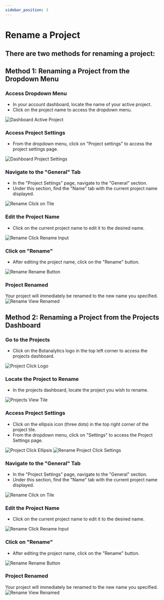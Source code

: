 ```yaml
---
sidebar_position: 3
---
```





# Rename a Project

## There are two methods for renaming a project:

## Method 1: Renaming a Project from the Dropdown Menu

### Access Dropdown Menu 

   - In your account dashboard, locate the name of your active project.
   - Click on the project name to access the dropdown menu.
   <img src={DashboardActiveProject} alt="Dashboard Active Project" />

### Access Project Settings

   
   - From the dropdown menu, click on "Project settings" to access the project settings page.
   <img src={DashboardProjectSettings} alt="Dashboard Project Settings" />

### Navigate to the "General" Tab

   - In the "Project Settings" page, navigate to the "General" section.
   - Under this section, find the "Name" tab with the current project name displayed.
   <img src={RenameClickOnTile} alt="Rename Click on Tile" />

### Edit the Project Name

   - Click on the current project name to edit it to the desired name.
   <img src={RenameClickRenameInput} alt="Rename Click Rename Input" />

### Click on "Rename"

   - After editing the project name, click on the "Rename" button.
   <img src={RenameRenameButton} alt="Rename Rename Button" />

### Project Renamed

   Your project will immediately be renamed to the new name you specified.
   <img src={RenameViewRenamed} alt="Rename View Renamed" />

## Method 2: Renaming a Project from the Projects Dashboard

### Go to the Projects 

   - Click on the Botanalytics logo in the top left corner to access the projects dashboard.
   <img src={ProjectClickLogo} alt="Project Click Logo" />

### Locate the Project to Rename

   - In the projects dashboard, locate the project you wish to rename.
   <img src={ProjectViewTile} alt="Projects View Tile" />

### Access Project Settings

   - Click on the ellipsis icon (three dots) in the top right corner of the project tile.
   - From the dropdown menu, click on "Settings" to access the Project Settings page.
   <img src={ProjectClickEllipsis} alt="Project Click Ellipsis" />
   <img src={ProjectClickSettings} alt="Rename Project Click Settings" />

### Navigate to the "General" Tab

   - In the "Project Settings" page, navigate to the "General" section.
   - Under this section, find the "Name" tab with the current project name displayed.
   <img src={RenameClickOnTile} alt="Rename Click on Tile" />

### Edit the Project Name

   - Click on the current project name to edit it to the desired name.
   <img src={RenameClickRenameInput} alt="Rename Click Rename Input" />

### Click on "Rename"

   - After editing the project name, click on the "Rename" button.
   <img src={RenameRenameButton} alt="Rename Rename Button" />

### Project Renamed

   Your project will immediately be renamed to the new name you specified.
   <img src={RenameViewRenamed} alt="Rename View Renamed" />
